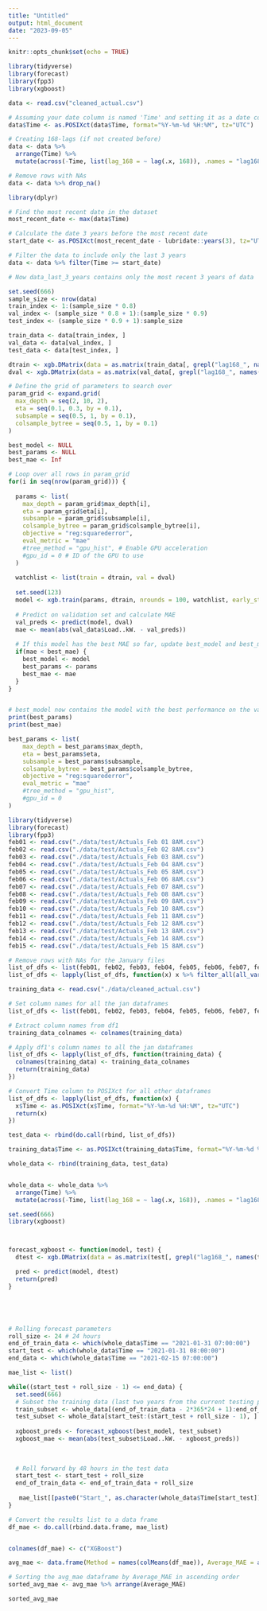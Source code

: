 ```yaml
---
title: "Untitled"
output: html_document
date: "2023-09-05"
---
```


```r
knitr::opts_chunk$set(echo = TRUE)
```

```r
library(tidyverse)
library(forecast)
library(fpp3)
library(xgboost)

data <- read.csv("cleaned_actual.csv")

# Assuming your date column is named 'Time' and setting it as a date column
data$Time <- as.POSIXct(data$Time, format="%Y-%m-%d %H:%M", tz="UTC")

# Creating 168-lags (if not created before)
data <- data %>%
  arrange(Time) %>%
  mutate(across(-Time, list(lag_168 = ~ lag(.x, 168)), .names = "lag168_{col}"))

# Remove rows with NAs
data <- data %>% drop_na()

library(dplyr)

# Find the most recent date in the dataset
most_recent_date <- max(data$Time)

# Calculate the date 3 years before the most recent date
start_date <- as.POSIXct(most_recent_date - lubridate::years(3), tz="UTC")

# Filter the data to include only the last 3 years
data <- data %>% filter(Time >= start_date)

# Now data_last_3_years contains only the most recent 3 years of data

```

```r
set.seed(666)
sample_size <- nrow(data)
train_index <- 1:(sample_size * 0.8)
val_index <- (sample_size * 0.8 + 1):(sample_size * 0.9)
test_index <- (sample_size * 0.9 + 1):sample_size

train_data <- data[train_index, ]
val_data <- data[val_index, ]
test_data <- data[test_index, ]

```

```r
dtrain <- xgb.DMatrix(data = as.matrix(train_data[, grepl("lag168_", names(train_data))]), label = train_data$Load..kW.)
dval <- xgb.DMatrix(data = as.matrix(val_data[, grepl("lag168_", names(val_data))]), label = val_data$Load..kW.)

# Define the grid of parameters to search over
param_grid <- expand.grid(
  max_depth = seq(2, 10, 2), 
  eta = seq(0.1, 0.3, by = 0.1), 
  subsample = seq(0.5, 1, by = 0.1),
  colsample_bytree = seq(0.5, 1, by = 0.1)
)

best_model <- NULL
best_params <- NULL
best_mae <- Inf

# Loop over all rows in param_grid
for(i in seq(nrow(param_grid))) {
  
  params <- list(
    max_depth = param_grid$max_depth[i], 
    eta = param_grid$eta[i], 
    subsample = param_grid$subsample[i],
    colsample_bytree = param_grid$colsample_bytree[i],
    objective = "reg:squarederror", 
    eval_metric = "mae"
    #tree_method = "gpu_hist", # Enable GPU acceleration
    #gpu_id = 0 # ID of the GPU to use
  )
  
  watchlist <- list(train = dtrain, val = dval)
  
  set.seed(123)
  model <- xgb.train(params, dtrain, nrounds = 100, watchlist, early_stopping_rounds = 10, verbose = 0)
  
  # Predict on validation set and calculate MAE
  val_preds <- predict(model, dval)
  mae <- mean(abs(val_data$Load..kW. - val_preds))
  
  # If this model has the best MAE so far, update best_model and best_mae
  if(mae < best_mae) {
    best_model <- model
    best_params <- params
    best_mae <- mae
  }
}


# best_model now contains the model with the best performance on the validation set
print(best_params)
print(best_mae)

best_params <- list(
    max_depth = best_params$max_depth, 
    eta = best_params$eta, 
    subsample = best_params$subsample, 
    colsample_bytree = best_params$colsample_bytree, 
    objective = "reg:squarederror", 
    eval_metric = "mae" 
    #tree_method = "gpu_hist", 
    #gpu_id = 0 
)

```

```r
library(tidyverse)
library(forecast)
library(fpp3)
feb01 <- read.csv("./data/test/Actuals_Feb 01 8AM.csv")
feb02 <- read.csv("./data/test/Actuals_Feb 02 8AM.csv")
feb03 <- read.csv("./data/test/Actuals_Feb 03 8AM.csv")
feb04 <- read.csv("./data/test/Actuals_Feb 04 8AM.csv")
feb05 <- read.csv("./data/test/Actuals_Feb 05 8AM.csv")
feb06 <- read.csv("./data/test/Actuals_Feb 06 8AM.csv")
feb07 <- read.csv("./data/test/Actuals_Feb 07 8AM.csv")
feb08 <- read.csv("./data/test/Actuals_Feb 08 8AM.csv")
feb09 <- read.csv("./data/test/Actuals_Feb 09 8AM.csv")
feb10 <- read.csv("./data/test/Actuals_Feb 10 8AM.csv")
feb11 <- read.csv("./data/test/Actuals_Feb 11 8AM.csv")
feb12 <- read.csv("./data/test/Actuals_Feb 12 8AM.csv")
feb13 <- read.csv("./data/test/Actuals_Feb 13 8AM.csv")
feb14 <- read.csv("./data/test/Actuals_Feb 14 8AM.csv")
feb15 <- read.csv("./data/test/Actuals_Feb 15 8AM.csv")

# Remove rows with NAs for the January files
list_of_dfs <- list(feb01, feb02, feb03, feb04, feb05, feb06, feb07, feb08, feb09, feb10, feb11, feb12, feb13, feb14, feb15)
list_of_dfs <- lapply(list_of_dfs, function(x) x %>% filter_all(all_vars(!is.na(.))))

training_data <- read.csv("./data/cleaned_actual.csv")

# Set column names for all the jan dataframes
list_of_dfs <- list(feb01, feb02, feb03, feb04, feb05, feb06, feb07, feb08, feb09, feb10, feb11, feb12, feb13, feb14, feb15)

# Extract column names from df1
training_data_colnames <- colnames(training_data)

# Apply df1's column names to all the jan dataframes
list_of_dfs <- lapply(list_of_dfs, function(training_data) {
  colnames(training_data) <- training_data_colnames
  return(training_data)
})

# Convert Time column to POSIXct for all other dataframes
list_of_dfs <- lapply(list_of_dfs, function(x) {
  x$Time <- as.POSIXct(x$Time, format="%Y-%m-%d %H:%M", tz="UTC")
  return(x)
})

test_data <- rbind(do.call(rbind, list_of_dfs))

training_data$Time <- as.POSIXct(training_data$Time, format="%Y-%m-%d %H:%M", tz="UTC")

whole_data <- rbind(training_data, test_data)


whole_data <- whole_data %>%
  arrange(Time) %>%
  mutate(across(-Time, list(lag_168 = ~ lag(.x, 168)), .names = "lag168_{col}"))
```


```r
set.seed(666)
library(xgboost)



forecast_xgboost <- function(model, test) {
  dtest <- xgb.DMatrix(data = as.matrix(test[, grepl("lag168_", names(test))]))

  pred <- predict(model, dtest)
  return(pred)
}





# Rolling forecast parameters
roll_size <- 24 # 24 hours
end_of_train_data <- which(whole_data$Time == "2021-01-31 07:00:00")
start_test <- which(whole_data$Time == "2021-01-31 08:00:00")
end_data <- which(whole_data$Time == "2021-02-15 07:00:00")

mae_list <- list()

while((start_test + roll_size - 1) <= end_data) {
  set.seed(666)
  # Subset the training data (last two years from the current testing point)
  train_subset <- whole_data[(end_of_train_data - 2*365*24 + 1):end_of_train_data, ]
  test_subset <- whole_data[start_test:(start_test + roll_size - 1), ]
  
  xgboost_preds <- forecast_xgboost(best_model, test_subset)
  xgboost_mae <- mean(abs(test_subset$Load..kW. - xgboost_preds))
  
  
 
  # Roll forward by 48 hours in the test data
  start_test <- start_test + roll_size
  end_of_train_data <- end_of_train_data + roll_size
  
   mae_list[[paste0("Start_", as.character(whole_data$Time[start_test]))]] <- c( xgboost_mae)
}

# Convert the results list to a data frame
df_mae <- do.call(rbind.data.frame, mae_list)


colnames(df_mae) <- c("XGBoost")

avg_mae <- data.frame(Method = names(colMeans(df_mae)), Average_MAE = as.vector(colMeans(df_mae)))

# Sorting the avg_mae dataframe by Average_MAE in ascending order
sorted_avg_mae <- avg_mae %>% arrange(Average_MAE)

sorted_avg_mae
```